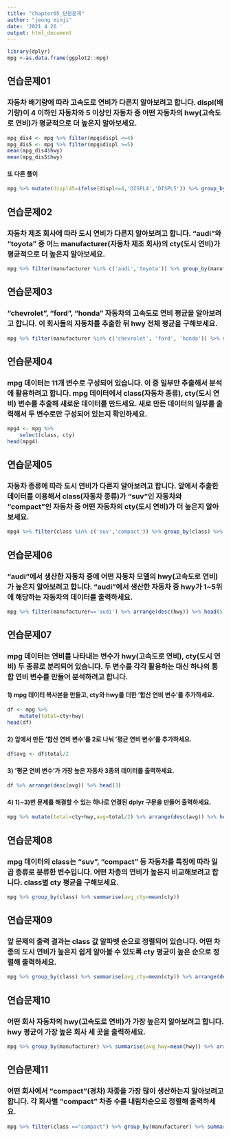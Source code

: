 ```yaml
---
title: "chapter05_단원문제"
author: "jeong minji"
date: '2021 4 26 '
output: html_document
---
```


```r
library(dplyr)
mpg <-as.data.frame(ggplot2::mpg)
```

## 연습문제01
### 자동차 배기량에 따라 고속도로 연비가 다른지 알아보려고 합니다. displ(배기량)이 4 이하인 자동차와 5 이상인 자동차 중 어떤 자동차의 hwy(고속도로 연비)가 평균적으로 더 높은지 알아보세요.
```r
mpg_dis4 <- mpg %>% filter(mpg$displ <=4)
mpg_dis5 <- mpg %>% filter(mpg$displ >=5)
mean(mpg_dis4$hwy)
mean(mpg_dis5$hwy)
```
#### 또 다른 풀이
```r
mpg %>% mutate(displ45=ifelse(displ<=4,'DISPL4','DISPL5')) %>% group_by(displ45) %>% summarise(avg_hwy=mean(hwy)) %>% arrange(desc(avg_hwy))
```

## 연습문제02
### 자동차 제조 회사에 따라 도시 연비가 다른지 알아보려고 합니다. "audi"와 "toyota" 중 어느 manufacturer(자동차 제조 회사)의 cty(도시 연비)가 평균적으로 더 높은지 알아보세요.
```r
mpg %>% filter(manufacturer %in% c('audi','toyota')) %>% group_by(manufacturer) %>% summarise(avg_cty=mean(cty)) %>% arrange(desc(avg_cty))
```

## 연습문제03
### "chevrolet", "ford", "honda" 자동차의 고속도로 연비 평균을 알아보려고 합니다. 이 회사들의 자동차를 추출한 뒤 hwy 전체 평균을 구해보세요.
```r
mpg %>% filter(manufacturer %in% c('chevrolet', 'ford', 'honda')) %>% summarise(avg_hwy=mean(hwy))
```

## 연습문제04
### mpg 데이터는 11개 변수로 구성되어 있습니다. 이 중 일부만 추출해서 분석에 활용하려고 합니다. mpg 데이터에서 class(자동차 종류), cty(도시 연비) 변수를 추출해 새로운 데이터를 만드세요. 새로 만든 데이터의 일부를 출력해서 두 변수로만 구성되어 있는지 확인하세요.
```r
mpg4 <- mpg %>%
    select(class, cty)
head(mpg4)
```

## 연습문제05
### 자동차 종류에 따라 도시 연비가 다른지 알아보려고 합니다. 앞에서 추출한 데이터를 이용해서 class(자동차 종류)가 "suv"인 자동차와 "compact"인 자동차 중 어떤 자동차의 cty(도시 연비)가 더 높은지 알아보세요.
```r
mpg4 %>% filter(class %in% c('suv','compact')) %>% group_by(class) %>% summarise(avg_cty=mean(cty)) %>% arrange(desc(avg_cty))
```

## 연습문제06
### "audi"에서 생산한 자동차 중에 어떤 자동차 모델의 hwy(고속도로 연비)가 높은지 알아보려고 합니다. "audi"에서 생산한 자동차 중 hwy가 1~5위에 해당하는 자동차의 데이터를 출력하세요.
```r
mpg %>% filter(manufacturer=='audi') %>% arrange(desc(hwy)) %>% head(5)
```

## 연습문제07
### mpg 데이터는 연비를 나타내는 변수가 hwy(고속도로 연비), cty(도시 연비) 두 종류로 분리되어 있습니다. 두 변수를 각각 활용하는 대신 하나의 통합 연비 변수를 만들어 분석하려고 합니다.
#### 1) mpg 데이터 복사본을 만들고, cty와 hwy를 더한 '합산 연비 변수'를 추가하세요.
```r
df <- mpg %>% 
    mutate(total=cty+hwy)
head(df)
```

#### 2) 앞에서 만든 '합산 연비 변수'를 2로 나눠 '평균 연비 변수'를 추가하세요.
```r
df$avg <- df$total/2
```

#### 3) '평균 연비 변수'가 가장 높은 자동차 3종의 데이터를 출력하세요.
```r
df %>% arrange(desc(avg)) %>% head(3)
```
#### 4) 1)~3)번 문제를 해결할 수 있는 하나로 연결된 dplyr 구문을 만들어 출력하세요. 
```r
mpg %>% mutate(total=cty+hwy,avg=total/2) %>% arrange(desc(avg)) %>% head(3)
```
## 연습문제08
### mpg 데이터의 class는 "suv", "compact" 등 자동차를 특징에 따라 일곱 종류로 분류한 변수입니다. 어떤 차종의 연비가 높은지 비교해보려고 합니다. class별 cty 평균을 구해보세요.
```r
mpg %>% group_by(class) %>% summarise(avg_cty=mean(cty)) 
```

## 연습문재09
### 앞 문제의 출력 결과는 class 값 알파벳 순으로 정렬되어 있습니다. 어떤 차종의 도시 연비가 높은지 쉽게 알아볼 수 있도록 cty 평균이 높은 순으로 정렬해 출력하세요.
```r
mpg %>% group_by(class) %>% summarise(avg_cty=mean(cty)) %>% arrange(desc(avg_cty))
```

## 연습문제10
### 어떤 회사 자동차의 hwy(고속도로 연비)가 가장 높은지 알아보려고 합니다. hwy 평균이 가장 높은 회사 세 곳을 출력하세요.
```r
mpg %>% group_by(manufacturer) %>% summarise(avg_hwy=mean(hwy)) %>% arrange(desc(avg_hwy)) %>% head(3)
```

## 연습문제11
### 어떤 회사에서 "compact"(경차) 차종을 가장 많이 생산하는지 알아보려고 합니다. 각 회사별 "compact" 차종 수를 내림차순으로 정렬해 출력하세요.
```r
mpg %>% filter(class =="compact") %>% group_by(manufacturer) %>% summarise(num_kind=n()) %>% arrange(desc(num_kind)) %>% arrange(desc(num_kind)) # n() - 행의 갯수 / n_distinct - 중복된 행을 제거하기
```



